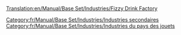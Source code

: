 [[Translation:en/Manual/Base Set/Industries/Fizzy Drink Factory]]

{{fr/Manual/Base Set/Industries/Industries|image=en/Manual/Base Set/Industries/FizzyDrinkFactory.png
|nom=Usine de boissons gazeuses
|climats=[[fr/Manual/Climat#pays-des-jouets|Pays des jouets]]
|accepte=[[fr/Coca-cola|Coca-cola]],[[fr/Bulle|Bulle]]
|produit=[[fr/Manual/Base Set/Cargos/Boisson gazeuse|Boisson gazeuse]]
|notes=Absent des autres [[fr/Manual/Climat|climats]].
}}

[[Category:fr/Manual/Base Set/Industries/Industries secondaires]]
[[Category:fr/Manual/Base Set/Industries/Industries du pays des jouets]]